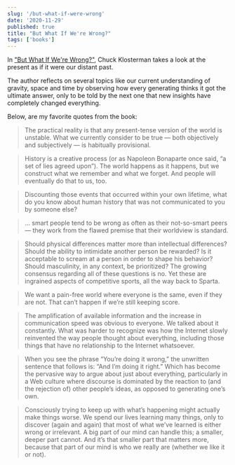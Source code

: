 ```yaml
---
slug: '/but-what-if-were-wrong'
date: '2020-11-29'
published: true
title: "But What If We're Wrong?"
tags: ['books']
---
```


In <a href='http://amzn.to/1UxRrbs' target='_blank' rel='noopener'>"But What If We're Wrong?"</a>, Chuck Klosterman takes a look at the present as if it were our distant past.

The author reflects on several topics like our current understanding of gravity, space and time by observing how every generating thinks it got the ultimate answer, only to be told by the next one that new insights have completely changed everything.

Below, are my favorite quotes from the book:

> The practical reality is that any present-tense version of the world is unstable. What we currently consider to be true — both objectively and subjectively — is habitually provisional.

> History is a creative process (or as Napoleon Bonaparte once said, “a set of lies agreed upon”). The world happens as it happens, but we construct what we remember and what we forget. And people will eventually do that to us, too.

> Discounting those events that occurred within your own lifetime, what do you know about human history that was not communicated to you by someone else?

> ... smart people tend to be wrong as often as their not-so-smart peers — they work from the flawed premise that their worldview is standard.

> Should physical differences matter more than intellectual differences? Should the ability to intimidate another person be rewarded? Is it acceptable to scream at a person in order to shape his behavior? Should masculinity, in any context, be prioritized? The growing consensus regarding all of these questions is no. Yet these are ingrained aspects of competitive sports, all the way back to Sparta.

> We want a pain-free world where everyone is the same, even if they are not. That can’t happen if we’re still keeping score.

> The amplification of available information and the increase in communication speed was obvious to everyone. We talked about it constantly. What was harder to recognize was how the Internet slowly reinvented the way people thought about everything, including those things that have no relationship to the Internet whatsoever.

> When you see the phrase “You’re doing it wrong,” the unwritten sentence that follows is: “And I’m doing it right.” Which has become the pervasive way to argue about just about everything, particularly in a Web culture where discourse is dominated by the reaction to (and the rejection of) other people’s ideas, as opposed to generating one’s own.

> Consciously trying to keep up with what’s happening might actually make things worse. We spend our lives learning many things, only to discover (again and again) that most of what we’ve learned is either wrong or irrelevant. A big part of our mind can handle this; a smaller, deeper part cannot. And it’s that smaller part that matters more, because that part of our mind is who we really are (whether we like it or not).
